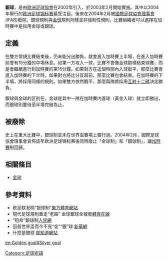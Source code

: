 {{noteTA
|G1=Football
}}

'''銀球'''，是由[[歐洲足球協會|歐洲足球協會]]在2002年引入，於2003年2月開始實施。其中以2004年舉行的[[欧洲足球锦标赛|欧洲足球锦标赛]]最受注目。後來在2004年2月被[[國際足球協會理事會|國際足球協會理事會]] (IFAB)廢除。銀球規則與[[金球|金球]]規則同樣並非強制性規則，比賽組織者可以選擇在加時賽中是採用金球或銀球。

==定義==
在雙方常規比賽結束後，仍未能分出勝負，就會進入加時賽上半場，在進入加時賽前會有15分鐘的中場休息。如果一方攻入一球，比賽不會像金球那樣結束球賽，而是會繼續進行到加時賽的第15分鐘。如果對方在這個時間內入球扳平，那麼比賽會進入加時賽的下半時。如果對方將比分反超前，那麼比賽也會結束。在加時賽的下半場，將採用同樣的規則。如果雙方依然戰平，那麼兩隊將採用[[互射十二碼|互射十二碼]]決定勝負。

銀球與金球的区别在，金球是其中一隊在加時賽内進球（黃金入球）就立即勝出，而銀球則要待至半場完結為止。

==被廢除==
史上在重大比賽中，銀球制並未在世界盃賽場上實行過。2004年2月，國際足球協會理事會宣佈該年欧洲足球锦标赛後同時廢止「金球制」和「銀球制」，讓[[加時賽|加時賽]]制回歸。

==相關條目==
*[[金球|金球]]

==參考資料==
*欧足联发明“银球制”[https://web.archive.org/web/20070102155702/http://sports.eastday.com/eastday/sports/news/ouluzhuqiu/node2138/node2146/userobject1ai2301.html 東方體育網站]
*現代足球規則重走“老路” 金球銀球全被廢[https://web.archive.org/web/20070311140413/http://www.sportsonline.com.cn/BIG5/channel3/532/2606/2607/20040301/206433.html  體育在線]
*“短命”銀球制[http://sports.people.com.cn/BIG5/33797/33951/34317/2600963.html 人民網]
*回首世界盃而今不見“金”“銀”球 [https://web.archive.org/web/20090527022936/http://news.xinhuanet.com/sports/2006-06/25/content_4745195.htm 新華網]
*什麼是銀球 [http://27.w.fadmy.com/i_view/2006118/11650.shtml 就知道網站]{{dead link|date=2018年4月 |bot=InternetArchiveBot |fix-attempted=yes }}

{{足球小作品}}

[[Category:足球術語|Category:足球術語]]

[[en:Golden_goal#Silver_goal|en:Golden goal#Silver goal]]